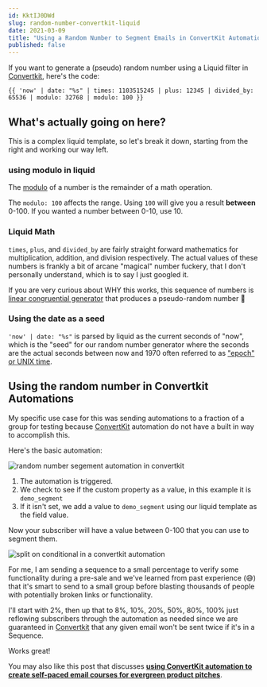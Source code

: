 ```yaml
---
id: KktIJ0DWd
slug: random-number-convertkit-liquid
date: 2021-03-09
title: "Using a Random Number to Segment Emails in ConvertKit Automations using Liquid"
published: false
---
```


If you want to generate a (pseudo) random number using a Liquid filter in [Convertkit](https://joel.dev/convertkit), here's the code:

```
{{ 'now' | date: "%s" | times: 1103515245 | plus: 12345 | divided_by: 65536 | modulo: 32768 | modulo: 100 }}
```

## What's actually going on here?

This is a complex liquid template, so let's break it down, starting from the right and working our way left.

### using modulo in liquid

The [modulo](https://en.wikipedia.org/wiki/Modulo_operation) of a number is the remainder of a math operation.

The `modulo: 100` affects the range. Using `100` will give you a result **between** 0-100. If you wanted a number between 0-10, use 10.

### Liquid Math

`times`, `plus`, and `divided_by` are fairly straight forward mathematics for multiplication, addition, and division respectively. The actual values of these numbers is frankly a bit of arcane "magical" number fuckery, that I don't personally understand, which is to say I just googled it.

If you are very curious about WHY this works, this sequence of numbers is [linear congruential generator](https://rosettacode.org/wiki/Linear_congruential_generator) that produces a pseudo-random number 🤔

### Using the date as a seed

`'now' | date: "%s"` is parsed by liquid as the current seconds of "now", which is the "seed" for our random number generator where the seconds are the actual seconds between now and 1970 often referred to as ["epoch" or UNIX time](https://en.wikipedia.org/wiki/Unix_time).

## Using the random number in Convertkit Automations

My specific use case for this was sending automations to a fraction of a group for testing because [ConvertKit](https://joel.dev/convertkit) automation do not have a built in way to accomplish this.

Here's the basic automation:

![random number segement automation in convertkit](https://joelhooks.com/images/random-segment-using-liquid-in-convertkit.png)

1. The automation is triggered.
1. We check to see if the custom property as a value, in this example it is `demo_segment`
1. If it isn't set, we add a value to `demo_segment` using our liquid template
as the field value.

Now your subscriber will have a value between 0-100 that you can use to segment them.

![split on conditional in a convertkit automation](https://joelhooks.com/images/split-on-conditional-automation-convertkit.jpg)

For me, I am sending a sequence to a small percentage to verify some functionality during a pre-sale and we've learned from past experience (😅) that it's smart to send to a small group before blasting thousands of people with potentially broken links or functionality.

I'll start with 2%, then up that to 8%, 10%, 20%, 50%, 80%, 100% just reflowing subscribers through the automation as needed since we are guaranteed in [Convertkit](https://joel.dev/convertkit) that any given email won't be sent twice if it's in a Sequence.

Works great!

You may also like this post that discusses **[using ConvertKit automation to create self-paced email courses for evergreen product pitches](https://joelhooks.com/self-paced-email-course-convertkit)**.